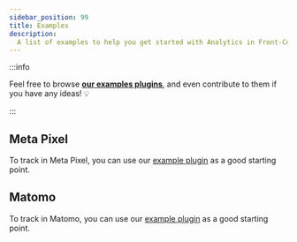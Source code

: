 ```yaml
---
sidebar_position: 99
title: Examples
description:
  A list of examples to help you get started with Analytics in Front-Commerce.
---
```


:::info

Feel free to browse
[**our examples plugins**](https://github.com/front-commerce/examples), and even
contribute to them if you have any ideas! 💡

:::

## Meta Pixel

To track in Meta Pixel, you can use our
[example plugin](https://github.com/front-commerce/examples/tree/main/analytics/meta-pixel)
as a good starting point.

## Matomo

To track in Matomo, you can use our
[example plugin](https://github.com/front-commerce/examples/tree/main/analytics/matomo)
as a good starting point.

